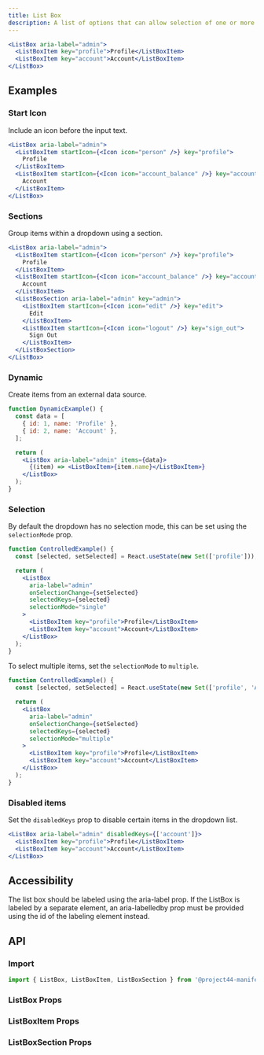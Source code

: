 ```yaml
---
title: List Box
description: A list of options that can allow selection of one or more.
---
```


```jsx
<ListBox aria-label="admin">
  <ListBoxItem key="profile">Profile</ListBoxItem>
  <ListBoxItem key="account">Account</ListBoxItem>
</ListBox>
```

## Examples

### Start Icon

Include an icon before the input text.

```jsx
<ListBox aria-label="admin">
  <ListBoxItem startIcon={<Icon icon="person" />} key="profile">
    Profile
  </ListBoxItem>
  <ListBoxItem startIcon={<Icon icon="account_balance" />} key="account">
    Account
  </ListBoxItem>
</ListBox>
```

### Sections

Group items within a dropdown using a section.

```jsx
<ListBox aria-label="admin">
  <ListBoxItem startIcon={<Icon icon="person" />} key="profile">
    Profile
  </ListBoxItem>
  <ListBoxItem startIcon={<Icon icon="account_balance" />} key="account">
    Account
  </ListBoxItem>
  <ListBoxSection aria-label="admin" key="admin">
    <ListBoxItem startIcon={<Icon icon="edit" />} key="edit">
      Edit
    </ListBoxItem>
    <ListBoxItem startIcon={<Icon icon="logout" />} key="sign_out">
      Sign Out
    </ListBoxItem>
  </ListBoxSection>
</ListBox>
```

### Dynamic

Create items from an external data source.

```jsx
function DynamicExample() {
  const data = [
    { id: 1, name: 'Profile' },
    { id: 2, name: 'Account' },
  ];

  return (
    <ListBox aria-label="admin" items={data}>
      {(item) => <ListBoxItem>{item.name}</ListBoxItem>}
    </ListBox>
  );
}
```

### Selection

By default the dropdown has no selection mode, this can be set using the `selectionMode` prop.

```jsx
function ControlledExample() {
  const [selected, setSelected] = React.useState(new Set(['profile']));

  return (
    <ListBox
      aria-label="admin"
      onSelectionChange={setSelected}
      selectedKeys={selected}
      selectionMode="single"
    >
      <ListBoxItem key="profile">Profile</ListBoxItem>
      <ListBoxItem key="account">Account</ListBoxItem>
    </ListBox>
  );
}
```

To select multiple items, set the `selectionMode` to `multiple`.

```jsx
function ControlledExample() {
  const [selected, setSelected] = React.useState(new Set(['profile', 'Account']));

  return (
    <ListBox
      aria-label="admin"
      onSelectionChange={setSelected}
      selectedKeys={selected}
      selectionMode="multiple"
    >
      <ListBoxItem key="profile">Profile</ListBoxItem>
      <ListBoxItem key="account">Account</ListBoxItem>
    </ListBox>
  );
}
```

### Disabled items

Set the `disabledKeys` prop to disable certain items in the dropdown list.

```jsx
<ListBox aria-label="admin" disabledKeys={['account']}>
  <ListBoxItem key="profile">Profile</ListBoxItem>
  <ListBoxItem key="account">Account</ListBoxItem>
</ListBox>
```

## Accessibility

The list box should be labeled using the aria-label prop. If the ListBox is labeled by a separate
element, an aria-labelledby prop must be provided using the id of the labeling element instead.

## API

### Import

```js
import { ListBox, ListBoxItem, ListBoxSection } from '@project44-manifest/react';
```

### ListBox Props

<PropsTable of="ListBox" />

### ListBoxItem Props

<PropsTable of="ListBoxItem" />

### ListBoxSection Props

<PropsTable of="ListBoxSection" />
